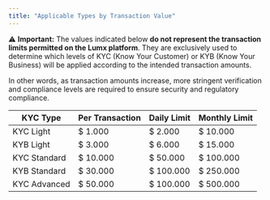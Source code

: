 ```yaml
---
title: "Applicable Types by Transaction Value"
---
```


⚠️ **Important:** The values indicated below **do not represent the transaction limits permitted on the Lumx platform**. They are exclusively used to determine which levels of KYC (Know Your Customer) or KYB (Know Your Business) will be applied according to the intended transaction amounts.

In other words, as transaction amounts increase, more stringent verification and compliance levels are required to ensure security and regulatory compliance.

| KYC Type     | Per Transaction | Daily Limit | Monthly Limit |
| ------------ | --------------- | ----------- | ------------- |
| KYC Light    | $ 1.000         | $ 2.000     | $ 10.000      |
| KYB Light    | $ 3.000         | $ 6.000     | $ 15.000      |
| KYC Standard | $ 10.000        | $ 50.000    | $ 100.000     |
| KYB Standard | $ 30.000        | $ 100.000   | $ 250.000     |
| KYC Advanced | $ 50.000        | $ 100.000   | $ 500.000     |